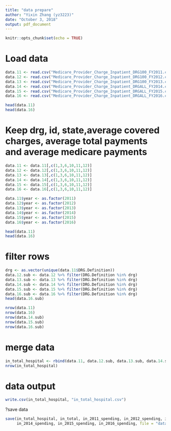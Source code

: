 ```yaml
---
title: "data prepare"
author: "Yixin Zhang (yz3223)"
date: "October 3, 2018"
output: pdf_document
---
```


```r
knitr::opts_chunk$set(echo = TRUE)
```

# Load data
```r
data.11 <- read.csv("Medicare_Provider_Charge_Inpatient_DRG100_FY2011.csv")
data.12 <- read.csv("Medicare_Provider_Charge_Inpatient_DRG100_FY2012.csv")
data.13 <- read.csv("Medicare_Provider_Charge_Inpatient_DRG100_FY2013.csv")
data.14 <- read.csv("Medicare_Provider_Charge_Inpatient_DRGALL_FY2014.csv")
data.15 <- read.csv("Medicare_Provider_Charge_Inpatient_DRGALL_FY2015.csv")
data.16 <- read.csv("Medicare_Provider_Charge_Inpatient_DRGALL_FY2016.csv")
```

```r
head(data.11)
head(data.16)
```
# Keep drg, id, state,average covered charges, average total payments and average medicare payments
```r
data.11 <- data.11[,c(1,3,6,10,11,12)]
data.12 <- data.12[,c(1,3,6,10,11,12)]
data.13 <- data.13[,c(1,3,6,10,11,12)]
data.14 <- data.14[,c(1,3,6,10,11,12)]
data.15 <- data.15[,c(1,3,6,10,11,12)]
data.16 <- data.16[,c(1,3,6,10,11,12)]

data.11$year <- as.factor(2011)
data.12$year <- as.factor(2012)
data.13$year <- as.factor(2013)
data.14$year <- as.factor(2014)
data.15$year <- as.factor(2015)
data.16$year <- as.factor(2016)

head(data.11)
head(data.16)
```

# filter rows
```r
drg <- as.vector(unique(data.11$DRG.Definition))
data.12.sub <- data.12 %>% filter(DRG.Definition %in% drg)
data.13.sub <- data.13 %>% filter(DRG.Definition %in% drg)
data.14.sub <- data.14 %>% filter(DRG.Definition %in% drg)
data.15.sub <- data.15 %>% filter(DRG.Definition %in% drg)
data.16.sub <- data.16 %>% filter(DRG.Definition %in% drg)
head(data.16.sub)

nrow(data.11)
nrow(data.16)
nrow(data.14.sub)
nrow(data.15.sub)
nrow(data.16.sub)
```

# merge data
```r
in_total_hospital <- rbind(data.11, data.12.sub, data.13.sub, data.14.sub, data.15.sub, data.16.sub)
nrow(in_total_hospital)
```

# data output
```r
write.csv(in_total_hospital, "in_total_hospital.csv")
```

?save data
```r
save(in_total_hospital, in_total, in_2011_spending, in_2012_spending, in_2013_spending,
     in_2014_spending, in_2015_spending, in_2016_spending, file = "data.RData")
```


